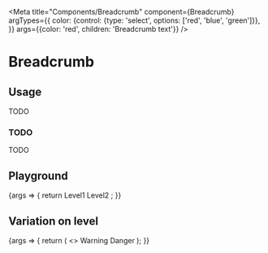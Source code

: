 
<Meta
  title="Components/Breadcrumb"
  component={Breadcrumb}
  argTypes={{
    color: {control: {type: 'select', options: ['red', 'blue', 'green']}},
  }}
  args={{color: 'red', children: 'Breadcrumb text'}}
/>

# Breadcrumb

## Usage

TODO

### TODO

TODO

## Playground

<Canvas>
  <Story name="Standard">
    {args => {
      return <Breadcrumb {...args} >
        <Breadcrumb.Item href="#level1">Level1</Breadcrumb.Item>
        <Breadcrumb.Item href="#level2">Level2</Breadcrumb.Item>
      </Breadcrumb>;
    }}
  </Story>
</Canvas>

<ArgsTable story="Standard" />

## Variation on level

<Canvas>
  <Story name="Level">
    {args => {
      return (
        <>
          <Breadcrumb {...args} level="warning">
            Warning
          </Breadcrumb>
          <Breadcrumb {...args} level="danger">
            Danger
          </Breadcrumb>
        </>
      );
    }}
  </Story>
</Canvas>
